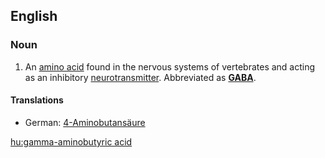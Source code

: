 ==English==
{{wikipedia}}
===Noun===
{{en-noun|-|sg=[[gamma]]-[[aminobutyric]] [[acid]]}}

# {{context|biochemistry|physiology}} An [[amino acid]] found in the nervous systems of vertebrates and acting as an inhibitory [[neurotransmitter]].  Abbreviated as '''[[GABA]]'''.

====Translations====
*German: [[4-Aminobutansäure]] {{f}}

[[hu:gamma-aminobutyric acid]]